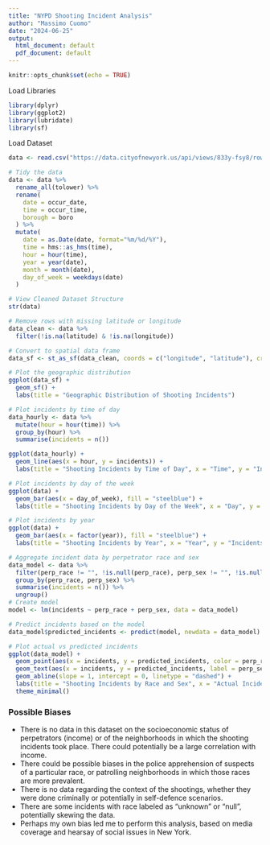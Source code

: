 ---
title: "NYPD Shooting Incident Analysis"
author: "Massimo Cuomo"
date: "2024-06-25"
output:
  html_document: default
  pdf_document: default
---

```{r setup, include=FALSE}
knitr::opts_chunk$set(echo = TRUE)
```

Load Libraries
```{r library, echo=TRUE, message=FALSE, warning=FALSE}
library(dplyr)
library(ggplot2)
library(lubridate)
library(sf)
```

Load Dataset
```{r data, echo=TRUE}
data <- read.csv("https://data.cityofnewyork.us/api/views/833y-fsy8/rows.csv?accessType=DOWNLOAD")
```

```{r tidy}
# Tidy the data
data <- data %>%
  rename_all(tolower) %>%
  rename(
    date = occur_date,
    time = occur_time,
    borough = boro
  ) %>%
  mutate(
    date = as.Date(date, format="%m/%d/%Y"),
    time = hms::as_hms(time),
    hour = hour(time),
    year = year(date),
    month = month(date),
    day_of_week = weekdays(date)
  )
```

```{r intro}
# View Cleaned Dataset Structure
str(data)
```

```{r geography}
# Remove rows with missing latitude or longitude
data_clean <- data %>%
  filter(!is.na(latitude) & !is.na(longitude))

# Convert to spatial data frame
data_sf <- st_as_sf(data_clean, coords = c("longitude", "latitude"), crs = 4326, remove = FALSE)

# Plot the geographic distribution
ggplot(data_sf) +
  geom_sf() +
  labs(title = "Geographic Distribution of Shooting Incidents")
```

```{r timing}
# Plot incidents by time of day
data_hourly <- data %>%
  mutate(hour = hour(time)) %>%
  group_by(hour) %>%
  summarise(incidents = n())

ggplot(data_hourly) +
  geom_line(aes(x = hour, y = incidents)) +
  labs(title = "Shooting Incidents by Time of Day", x = "Time", y = "Incidents")

# Plot incidents by day of the week
ggplot(data) +
  geom_bar(aes(x = day_of_week), fill = "steelblue") +
  labs(title = "Shooting Incidents by Day of the Week", x = "Day", y = "Incidents")

# Plot incidents by year
ggplot(data) +
  geom_bar(aes(x = factor(year)), fill = "steelblue") +
  labs(title = "Shooting Incidents by Year", x = "Year", y = "Incidents")
```

```{r model, message=FALSE}
# Aggregate incident data by perpetrator race and sex
data_model <- data %>%
  filter(perp_race != "", !is.null(perp_race), perp_sex != "", !is.null(perp_sex)) %>%
  group_by(perp_race, perp_sex) %>%
  summarise(incidents = n()) %>%
  ungroup()
# Create model
model <- lm(incidents ~ perp_race + perp_sex, data = data_model)
```

```{r model_visual, fig.height = 7.5, fig.width = 10}
# Predict incidents based on the model
data_model$predicted_incidents <- predict(model, newdata = data_model)

# Plot actual vs predicted incidents
ggplot(data_model) +
  geom_point(aes(x = incidents, y = predicted_incidents, color = perp_race), size = 3) +
  geom_text(aes(x = incidents, y = predicted_incidents, label = perp_sex), vjust = -1, size = 4) +
  geom_abline(slope = 1, intercept = 0, linetype = "dashed") +
  labs(title = "Shooting Incidents by Race and Sex", x = "Actual Incidents", y = "Predicted Incidents") +
  theme_minimal()
```

### Possible Biases
* There is no data in this dataset on the socioeconomic status of perpetrators (income) or of the neighborhoods in which the shooting incidents took place. There could potentially be a large correlation with income.
* There could be possible biases in the police apprehension of suspects of a particular race, or patrolling neighborhoods in which those races are more prevalent.
* There is no data regarding the context of the shootings, whether they were done criminally or potentially in self-defence scenarios.
* There are some incidents with race labeled as "unknown" or "null", potentially skewing the data.
* Perhaps my own bias led me to perform this analysis, based on media coverage and hearsay of social issues in New York.

